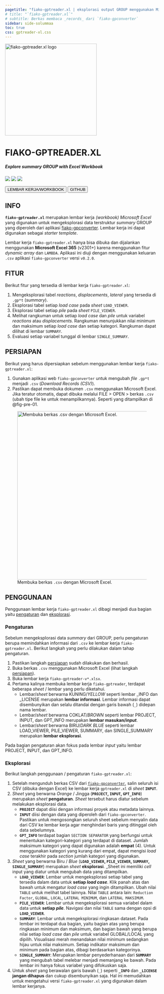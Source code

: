 ```yaml
---
pagetitle: "fiako-gptreader.xl | eksplorasi output GROUP menggunakan Microsoft Excel"
# title: "`fiako-gptreader.xl`"
# subtitle: Berkas membaca _records_ dari `fiako-gpconverter`
sidebar: side-solummaa
toc: true
css: gptreader-xl.css
---
```


::: {.text-center}

<img src="assets/logo-by-midjourney-3.png" alt="fiako-gptreader.xl logo" width="300" class="border border-dark rounded">

# FIAKO-GPTREADER.XL {.unlisted}
##### Explore _summary_ GROUP with Excel Workbook {.unlisted}

![](https://img.shields.io/github/license/fiakoenjiniring/gptreader.xl)
![](https://img.shields.io/github/v/release/fiakoenjiniring/gptreader.xl?color=informational&label=gptreader%2Exl&labelColor=coral&logo=Microsoft%20Excel&style=flat-square) 
![](https://img.shields.io/github/release-date/fiakoenjiniring/gptreader.xl?color=black&label=release&labelColor=olive&logo=Microsoft%20Excel&logoColor=white)

[<button type="button" class="btn btn-primary m-1">LEMBAR KERJA/WORKBOOK</button>](https://github.com/fiakoenjiniring/gptreader.xl/releases/download/v1.0.0/fiako-gptreader-v1-0-0.xlsx)
[<button type="button" class="btn btn-info m-1">GITHUB</button>](https://github.com/fiakoenjiniring/gptreader.xl)

:::

<!-- :::{.callout-warning .text-center appearance="minimal"} 
Halaman ini masih dalam pengembangan
::: -->

## INFO {#sec-info}

**`fiako-gptreader.xl`** merupakan lembar kerja _(workbook)_ _Microsoft Excel_ yang digunakan untuk mengeksplorasi data terstruktur _summary_ GROUP yang diperoleh dari aplikasi [fiako-gpconverter](https://manual.fiako.engineering/solummaa/fiako-gpconverter.html). Lembar kerja ini dapat digunakan sebagai _starter template_. 

Lembar kerja `fiako-gptreader.xl` hanya bisa dibuka dan dijalankan menggunakan **Microsoft Excel 365** (v2301+) karena menggunakan fitur _dynamic array_ dan `LAMBDA`. Aplikasi ini diuji dengan menggunakan keluaran `.csv` aplikasi `fiako-gpconverter` versi `v0.2.0`.

## FITUR {#sec-features}

Berikut fitur yang tersedia di lembar kerja `fiako-gptreader.xl`:

1. Mengeksplorasi tabel _reactions_, _displacements_, _lateral_ yang tersedia di `.gp*t` (_summary_).
2. Eksplorasi tabel setiap _load case_ pada _sheet_ `LOAD_VIEWER`. 
3. Eksplorasi tabel setiap _pile_ pada _sheet_ `PILE_VIEWER`. 
4. Melihat rangkuman untuk setiap _load case_ dan _pile_ untuk variabel _reactions_ atau _displacements_. Rangkuman menunjukkan nilai minimum dan maksimum setiap _load case_ dan setiap kategori. Rangkuman dapat dilihat di lembar `SUMMARY`.
5. Evaluasi setiap variabel tunggal di lembar `SINGLE_SUMMARY`.

## PERSIAPAN {#sec-preparation}

Berikut yang harus dipersiapkan sebelum menggunakan lembar kerja `fiako-gptreader.xl`:

1. Gunakan aplikasi web `fiako-gpconverter` untuk mengubah _file_ `.gp*t` menjadi `.csv` (_Download Records (CSV)_). 
2. Pastikan dapat membuka dokumen `.csv` menggunakan Microsoft Excel. Jika teratur otomatis, dapat dibuka melalui FILE > OPEN > berkas `.csv` (ubah tipe file ke untuk menampilkannya). Seperti yang ditampilkan di @fig-pre-01.

::: {.column-page }

![Membuka berkas `.csv` dengan Microsoft Excel.](assets/gptreader-xl/gptreader-xl-pre-01.gif){#fig-pre-01 height=550}

:::

## PENGGUNAAN {#sec-tutorial}

Penggunaan lembar kerja `fiako-gptreader.xl` dibagi menjadi dua bagian yaitu [pengaturan]( #sec-tutorial-setup) dan [eksplorasi](#sec-tutorial-exploration).

### Pengaturan {#sec-tutorial-setup}

Sebelum mengeksplorasi data _summary_ dari GROUP, perlu pengaturan berupa memindahkan informasi dari `.csv` ke lembar kerja `fiako-gptreader.xl`. Berikut langkah yang perlu dilakukan dalam tahap pengaturan.

1. Pastikan langkah [persiapan](#sec-preparation) sudah dilakukan dan berhasil.
2. Buka berkas `.csv` menggunakan Microsoft Excel (lihat langkah [persiapan](#sec-preparation)).
3. Buka lembar kerja `fiako-gptreader-v*.xlsx`. 
4. Pertama kalinya membuka lembar kerja `fiako-gptreader`, terdapat beberapa _sheet_ / lembar yang perlu diketahui.
    - Lembar/_sheet_ berwarna [KUNING/_YELLOW_]{.sheet-info} seperti lembar [_INFO]{.sheet-info} dan [_LICENSE]{.sheet-info} merupakan **lembar informasi**. Lembar informasi dapat disembunyikan dan selalu ditandai dengan garis bawah (`_`) didepan nama lembar. 
    - Lembar/_sheet_ berwarna [COKLAT/_BROWN_]{.sheet-input} seperti lembar [PROJECT]{.sheet-input}, [INPUT]{.sheet-input}, dan [GPT_INFO]{.sheet-input} merupakan **lembar masukan/_input_**.
    - Lembar/_sheet_ berwarna [BIRU/_DARK BLUE_]{.sheet-explore} seperti lembar [LOAD_VIEWER]{.sheet-explore}, [PILE_VIEWER]{.sheet-explore}, [SUMMARY]{.sheet-explore}, dan [SINGLE_SUMMARY]{.sheet-explore} merupakan **lembar eksplorasi**. 

Pada bagian pengaturan akan fokus pada lembar _input_ yaitu lembar [PROJECT]{.sheet-input}, [INPUT]{.sheet-input}, dan [GPT_INFO]{.sheet-input}.

### Eksplorasi {#sec-tutorial-exploration}


Berikut langkah penggunaan / pengaturan `fiako-gptreader.xl`:

1. Setelah mengunduh berkas CSV dari [`fiako-gpconverter`](/solummaa/gpconverter.qmd), salin seluruh isi CSV (dibuka dengan Excel) ke lembar kerja `gptreader.xl` di _sheet_ **`INPUT`**.
2. _Sheet_ yang berwarna _Orange_ / Jingga (**`PROJECT`, `INPUT`, `GPT_INFO`**) merupakan _sheet_ **pengaturan**. _Sheet_ tersebut harus diatur sebelum melakukan eksplorasi data.
    - **`PROJECT`** dapat diisi dengan informasi proyek atau metadata lainnya. 
    - **`INPUT`** diisi dengan data yang diperoleh dari `fiako-gpconverter`. Pastikan untuk mengosongkan seluruh sheet sebelum menyalin data dari CSV ke lembar kerja agar menghindari baris yang ditinggal oleh data sebelumnya.
    - **`GPT_INFO`** terdapat bagian `SECTION SEPARATOR` yang berfungsi untuk menentukan kategori-kategori yang terdapat di dataset. Jumlah maksimum kategori yang dapat digunakan adalah **empat** (4). Untuk menggunakan kategori yang kurang dari empat, dapat mengisi _load case_ terakhir pada _section_ jumlah kategori yang digunakan. 
3. _Sheet_ yang berwarna Biru / _Blue_ (**`LOAD_VIEWER`, `PILE_VIEWER`, `SUMMARY`, `SINGLE_SUMMARY`**) merupakan _sheet_ **eksplorasi**. _Sheet ini memiliki _cell_ input yang diatur untuk mengubah data yang ditampilkan. 
    - **`LOAD_VIEWER`**: Lembar untuk mengeksplorasi setiap tabel yang tersedia dalam data untuk **setiap _load case_**. Klik panah atas dan bawah untuk mengatur _load case_ yang ingin ditampilkan. Ubah nilai `TABLE` untuk melihat tabel lainnya. Nilai `TABLE` antara lain: `Reduction Factor`, `GLOBAL`, `LOCAL`, `LATERAL MINIMUM`, dan `LATERAL MAKSIMUM`. 
    - **`PILE_VIEWER`**: Lembar untuk mengeksplorasi semua variabel dalam data untuk **setiap _pile_**. Navigasi dan nilai `TABLE` sama dengan opsi di **`LOAD_VIEWER`**. 
    - **`SUMMARY`**: Lembar untuk mengeksplorasi ringkasan dataset. Pada lembar ini terdapat dua bagian, yaitu bagian atas yang berupa ringkasan minimum dan maksimum, dan bagian bawah yang berupa nilai setiap _load case_ dan _pile_ untuk variabel GLOBAL/LOCAL yang dipilih. Visualisasi merah menandakan nilai minimum sedangkan hijau untuk nilai maksimum. Setiap indikator maksimum dan minimum pada bagian atas, dibagi berdasarkan kategorinya. 
    - **`SINGLE_SUMMARY`**: Merupakan lembar penyederhanaan dari **`SUMMARY`** yang mengubah tabel melebar menjadi memanjang ke bawah. Pada lembar ini hanya fokus variabel yang difokuskan saja. 
4. Untuk _sheet_ yang berawalan garis bawah (`_`) seperti **`_INFO`** dan **`_LICENSE`** **jangan dihapus** dan cukup disembunyikan saja. Hal ini memudahkan untuk mengetahui versi `fiako-gptreader.xl` yang digunakan dalam lembar kerjanya. 

